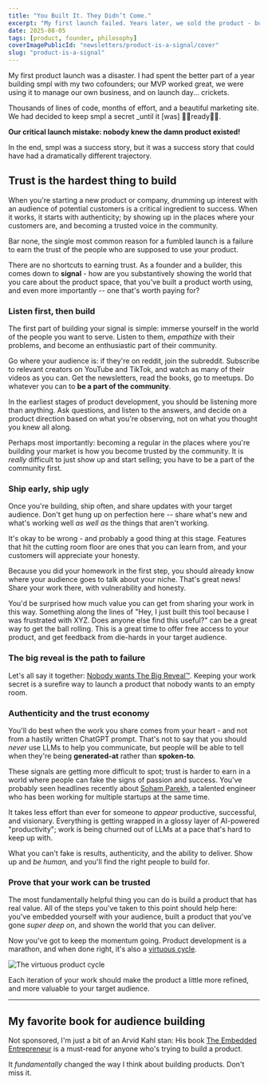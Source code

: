 ```yaml
---
title: "You Built It. They Didn’t Come."
excerpt: "My first launch failed. Years later, we sold the product - but it didn’t have to be that hard. Here’s what I’d do differently today."
date: 2025-08-05
tags: [product, founder, philosophy]
coverImagePublicId: "newsletters/product-is-a-signal/cover"
slug: "product-is-a-signal"
---
```


My first product launch was a disaster. I had spent the better part of a year building smpl with my two cofounders; our MVP worked great, we were using it to manage our own business, and on launch day... crickets.

Thousands of lines of code, months of effort, and a beautiful marketing site. We had decided to keep smpl a secret _until it [was] ✌🏾ready✌🏾.

**Our critical launch mistake: nobody knew the damn product existed!**

In the end, smpl was a success story, but it was a success story that could have had a dramatically different trajectory.

## Trust is the hardest thing to build

When you're starting a new product or company, drumming up interest with an audience of potential customers is a critical ingredient to success. When it works, it starts with authenticity; by showing up in the places where your customers are, and becoming a trusted voice in the community.

Bar none, the single most common reason for a fumbled launch is a failure to earn the trust of the people who are supposed to use your product.

There are no shortcuts to earning trust. As a founder and a builder, this comes down to **signal** - how are you substantively showing the world that you care about the product space, that you've built a product worth using, and even more importantly -- one that's worth paying for?

### Listen first, then build

The first part of building your signal is simple: immerse yourself in the world of the people you want to serve. Listen to them, _empathize_ with their problems, and become an enthusiastic part of their community.

Go where your audience is: if they're on reddit, join the subreddit. Subscribe to relevant creators on YouTube and TikTok, and watch as many of their videos as you can. Get the newsletters, read the books, go to meetups. Do whatever you can to **be a part of the community**.

In the earliest stages of product development, you should be listening more than anything. Ask questions, and listen to the answers, and decide on a product direction based on what you're observing, not on what you thought you knew all along.

Perhaps most importantly: becoming a regular in the places where you're building your market is how you become trusted by the community. It is _really_ difficult to just show up and start selling; you have to be a part of the community first.

### Ship early, ship ugly

Once you're building, ship often, and share updates with your target audience. Don't get hung up on perfection here -- share what's new and what's working well _as well as_ the things that aren't working.

It's okay to be wrong - and probably a good thing at this stage. Features that hit the cutting room floor are ones that you can learn from, and your customers will appreciate your honesty.

Because you did your homework in the first step, you should already know where your audience goes to talk about your niche. That's great news! Share your work there, with vulnerability and honesty.

You'd be surprised how much value you can get from sharing your work in this way. Something along the lines of "Hey, I just built this tool because I was frustrated with XYZ. Does anyone else find this useful?" can be a great way to get the ball rolling. This is a great time to offer free access to your product, and get feedback from die-hards in your target audience.

### The big reveal is the path to failure

Let's all say it together: [Nobody wants The Big Reveal™️](https://mikebifulco.com/newsletter/nobody-wants-a-big-reveal). Keeping your work secret is a surefire way to launch a product that nobody wants to an empty room.

### Authenticity and the trust economy

You'll do best when the work you share comes from your heart - and not from a hastily written ChatGPT prompt. That's not to say that you should _never_ use LLMs to help you communicate, but people will be able to tell when they're being **generated-at** rather than **spoken-to**.

These signals are getting more difficult to spot; trust is harder to earn in a world where people can fake the signs of passion and success. You've probably seen headlines recently about [Soham Parekh](https://techcrunch.com/2025/07/03/who-is-soham-parekh-the-serial-moonlighter-silicon-valley-startups-cant-stop-hiring/), a talented engineer who has been working for multiple startups at the same time.

It takes less effort than ever for someone to _appear_ productive, successful, and visionary. Everything is getting wrapped in a glossy layer of AI-powered "productivity"; work is being churned out of LLMs at a pace that's hard to keep up with.

What you can't fake is results, authenticity, and the ability to deliver. Show up and _be human,_ and you'll find the right people to build for.

### Prove that your work can be trusted

The most fundamentally helpful thing you can do is build a product that has real value. All of the steps you've taken to this point should help here: you've embedded yourself with your audience, built a product that you've gone _super deep on_, and shown the world that you can deliver.

Now you've got to keep the momentum going. Product development is a marathon, and when done right, it's also a [virtuous cycle](https://mikebifulco.com/newsletter/eraser-or-wrecking-ball).

<Image
  publicId="newsletters/eraser-or-wrecking-ball/product-cycle"
  alt="The virtuous   product cycle"
  caption="The virtuous product cycle"
/>

Each iteration of your work should make the product a little more refined, and more valuable to your target audience.

---

## My favorite book for audience building

Not sponsored, I'm just a bit of an Arvid Kahl stan: His book [The Embedded Entrepreneur](https://www.theembeddedentrepreneur.com/?utm_source=mikebifulco.com&utm_medium=newsletter&utm_campaign=product-is-a-signal) is a must-read for anyone who's trying to build a product.

It _fundamentally_ changed the way I think about building products. Don't miss it.
